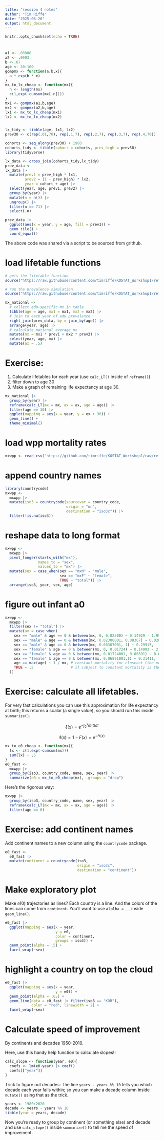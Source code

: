 ```yaml
---
title: "session 4 notes"
author: "Tim Riffe"
date: "2025-06-26"
output: html_document
---
```


```r
knitr::opts_chunk$set(echo = TRUE)
```

#

```r

a1 <- .00008
a2 <- .0003
b <-.07
age <- 30:100
gompmx <- function(a,b,x){
  a * exp(b * x)
}
mx_to_lx_cheap <- function(mx){
  n <- length(mx)
  c(1,exp(-cumsum(mx[-n])))
}
mx1 <- gompmx(a1,b,age)
mx2 <- gompmx(a2,b,age)
lx1 <- mx_to_lx_cheap(mx1)
lx2 <- mx_to_lx_cheap(mx2)


lx_tidy <- tibble(age, lx1, lx2)
prev30 <- c(rep(.01,70), rep(.1,7), rep(.2,7), rep(.3,7), rep(.4,70))

cohorts <- seq_along(prev30) + 1900
cohorts_tidy <- tibble(cohort = cohorts, prev_high = prev30)
library(tidyverse)

lx_data <- cross_join(cohorts_tidy,lx_tidy) 
prev_data <- 
lx_data |> 
  mutate(prev1 = prev_high * lx1,
         prev2 = (1 - prev_high) * lx2,
         year = cohort + age) |> 
  select(year, age, prev1, prev2) |> 
  group_by(year) |> 
  mutate(n = n()) |> 
  ungroup() |> 
  filter(n == 71) |> 
  select(-n)

prev_data |> 
  ggplot(aes(x = year, y = age, fill = prev1)) +
  geom_tile() +
  coord_equal()


```

The above code was shared via a script to be sourced from grithub.

# load lifetable functions
```r
# gets the lifetable function
source("https://raw.githubusercontent.com/timriffe/KOSTAT_Workshop1/refs/heads/master/lifetable_functions2025.R")

# run the prevalence simulation
source("https://raw.githubusercontent.com/timriffe/KOSTAT_Workshop1/refs/heads/master/04_simulation.R")

```

```r
mx_national <-  
  # collect edu-specific mx in table
  tibble(age = age, mx1 = mx1, mx2 = mx2) |> 
  # join to each year of edu prevalence
  right_join(prev_data, by = join_by(age)) |> 
  arrange(year, age) |> 
  # calculate national average mx
  mutate(mx = mx1 * prev1 + mx2 * prev2) |> 
  select(year, age, mx) |> 
  mutate(ax = .5)
```

# Exercise:
1. Calculate lifetables for each year (use `calc_LT()` inside of `reframe()`)
2. filter down to age 30
3. Make a graph of remaining life expectancy at age 30.

```r
mx_national |> 
  group_by(year) |> 
  reframe(calc_LT(mx = mx, ax = ax, age = age)) |> 
  filter(age == 30) |> 
  ggplot(mapping = aes(x = year, y = ex + 30)) +
  geom_line() +
  theme_minimal()
```

# load wpp mortality rates

```r
mxwpp <- read_csv("https://github.com/timriffe/KOSTAT_Workshop1/raw/refs/heads/master/Data/mx1dt.csv.gz")

```

# append country names

```r
library(countrycode)
mxwpp <-
  mxwpp |> 
  mutate(iso3 = countrycode(sourcevar = country_code,
                            origin = "un",
                            destination = "iso3c")) |> 
  filter(!is.na(iso3))
```

# reshape data to long format

```r
mxwpp <- 
  mxwpp |> 
  pivot_longer(starts_with("mx"), 
               names_to = "sex",
               values_to = "mx") |> 
  mutate(sex = case_when(sex == "mxM" ~ "male",
                         sex == "mxF" ~ "female",
                         TRUE ~ "total")) |> 
  arrange(iso3, year, sex, age)
```

# figure out infant a0

```r
mxwpp <-
  mxwpp |> 
  filter(sex != "total") |> 
  mutate(ax = case_when(
    sex == "male" & age == 0 & between(mx, 0, 0.02300) ~ 0.14929 - 1.99545 * mx,
    sex == "male" & age == 0 & between(mx, 0.02300001, 0.08307) ~ 0.02832 + 3.26021 * mx,
    sex == "male" & age == 0 & between(mx, 0.08307001, 1) ~ 0.29915,
    sex == "female" & age == 0 & between(mx, 0, 0.01724) ~ 0.14903 - 2.05527 * mx,
    sex == "female" & age == 0 & between(mx, 0.01724001, 0.06891) ~ 0.04667 + 3.88089 * mx,
    sex == "female" & age == 0 & between(mx, 0.06891001,1) ~ 0.31411,
    age == max(age) ~ 1 / mx, # constant mortality for closeout (the mean survival time)
    TRUE ~ .5                 # if subject to constant mortality is the inverse of the rate
  ))
```

# Exercise: calculate all lifetables.

For very fast calculations you can use this approximation for life expectancy at birth; this returns a scalar (a single value), so you should run this inside `summarize()`.

$$ \ell(x) = e^{-\int_0^x m(t) dt}$$

$$ \ell(x) = 1 - F(x) = e^{-H(x)}$$


```r
mx_to_e0_cheap <- function(mx){
  lx <- c(1,exp(-cumsum(mx)))
  sum(lx) - .5
}
e0_fast <-
  mxwpp |> 
  group_by(iso3, country_code, name, sex, year) |> 
  summarize(e0 = mx_to_e0_cheap(mx), .groups = "drop") 
```

Here's the rigorous way:

```r
mxwpp |> 
  group_by(iso3, country_code, name, sex, year) |> 
  reframe(calc_LT(mx = mx, ax = ax, age = age)) |> 
  filter(age == 0)
```

# Exercise: add continent names

Add continent names to a new column using the `countrycode` package.

```r
e0_fast <-
  e0_fast |> 
  mutate(continent = countrycode(iso3, 
                                 origin = "iso3c", 
                                 destination = "continent"))
```


# Make exploratory plot

Make $e(0)$ trajectories as lines? Each country is a line. And the colors of the lines can come from `continent`. You'll want to use `alplha = __` inside `geom_line()`.

```r
e0_fast |> 
  ggplot(mapping = aes(x = year, 
                       y = e0, 
                       color = continent, 
                       groups = iso3)) +
  geom_point(alpha = .5) +
  facet_wrap(~sex)
```

# highlight a country on top the cloud

```r
e0_fast |> 
  ggplot(mapping = aes(x = year,
                       y = e0)) +
  geom_point(alpha = .05) +
  geom_line(data = e0_fast |> filter(iso3 == "KOR"),
            color = "red", linewidth = 2) +
  facet_wrap(~sex)
```

# Calculate speed of improvement
By continents and decades 1950-2010.

Here, use this handy help function to calculate slopes!!
```r
calc_slope <- function(year, e0){
  coefs <- lm(e0~year) |> coef()
  coefs[["year"]]
}
```

Trick to figure out decades:
The line `years - years %% 10` tells you which decade each year falls within; so you can make a decade column inside `mutate()` using that as the trick.
```r
years <- 1980:2020
decade <- years - years %% 10
tibble(year = years, decade)
```

Now you're ready to group by continent (or something else) and decade and use `calc_slope()` inside `summarize()` to tell me the speed of improvement.



















